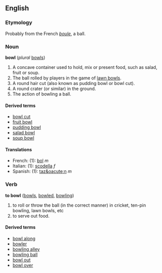 ==English==
===Etymology===
Probably from the French ''[[boule]]'', a ball.

===Noun===
'''bowl''' (''plural'' [[bowls]])

# A concave container used to hold, mix or present food, such as salad, fruit or soup.
# The ball rolled by players in the game of [[lawn bowls]].
# A round hair cut (also known as pudding bowl or bowl cut).
# A round crater (or similar) in the ground.
# The action of bowling a ball.

====Derived terms====
*[[bowl cut]]<!-- a hairstyle; may be hyphenated -->
*[[fruit bowl]]
*[[pudding bowl]]
*[[salad bowl]]
*[[soup bowl]]

====Translations====
*French: (1): [[bol]] ''m''
*Italian: (1): [[scodella]] ''f''
*Spanish: (1): [[taz&oacute;n]] ''m''

===Verb===
'''to bowl''' ([[bowls]], [[bowled]], [[bowling]])

# to roll or throw the ball (in the correct manner) in cricket, ten-pin bowling, lawn bowls, etc
# to serve out food.

====Derived terms====
*[[bowl along]]
*[[bowler]]
*[[bowling alley]]
*[[bowling ball]]
*[[bowl out]]
*[[bowl over]]